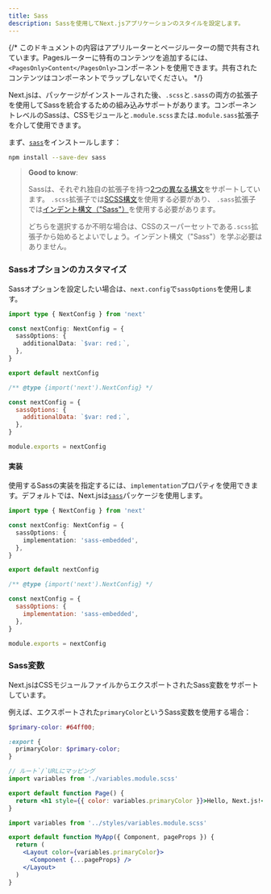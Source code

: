 ```yaml
---
title: Sass
description: Sassを使用してNext.jsアプリケーションのスタイルを設定します。
---
```


{/* このドキュメントの内容はアプリルーターとページルーターの間で共有されています。Pagesルーターに特有のコンテンツを追加するには、`<PagesOnly>Content</PagesOnly>`コンポーネントを使用できます。共有されたコンテンツはコンポーネントでラップしないでください。 */}

Next.jsは、パッケージがインストールされた後、`.scss`と`.sass`の両方の拡張子を使用してSassを統合するための組み込みサポートがあります。コンポーネントレベルのSassは、CSSモジュールと`.module.scss`または`.module.sass`拡張子を介して使用できます。

まず、[`sass`](https://github.com/sass/sass)をインストールします：

```bash title="Terminal"
npm install --save-dev sass
```

> **Good to know**:
>
> Sassは、それぞれ独自の拡張子を持つ[2つの異なる構文](https://sass-lang.com/documentation/syntax)をサポートしています。
> `.scss`拡張子では[SCSS構文](https://sass-lang.com/documentation/syntax#scss)を使用する必要があり、
> `.sass`拡張子では[インデント構文（"Sass"）](https://sass-lang.com/documentation/syntax#the-indented-syntax)を使用する必要があります。
>
> どちらを選択するか不明な場合は、CSSのスーパーセットである`.scss`拡張子から始めるとよいでしょう。インデント構文（"Sass"）を学ぶ必要はありません。

### Sassオプションのカスタマイズ

Sassオプションを設定したい場合は、`next.config`で`sassOptions`を使用します。

<Tabs>
<TabItem value="ts" label="TypeScript">

```ts title="next.config.ts" switcher
import type { NextConfig } from 'next'

const nextConfig: NextConfig = {
  sassOptions: {
    additionalData: `$var: red；`,
  },
}

export default nextConfig
```
</TabItem>
<TabItem value="js" label="JavaScript">

```js title="next.config.js" switcher
/** @type {import('next').NextConfig} */

const nextConfig = {
  sassOptions: {
    additionalData: `$var: red；`,
  },
}

module.exports = nextConfig
```
</TabItem>
</Tabs>


#### 実装

使用するSassの実装を指定するには、`implementation`プロパティを使用できます。デフォルトでは、Next.jsは[`sass`](https://www.npmjs.com/package/sass)パッケージを使用します。

<Tabs>
<TabItem value="ts" label="TypeScript">

```ts title="next.config.ts" switcher
import type { NextConfig } from 'next'

const nextConfig: NextConfig = {
  sassOptions: {
    implementation: 'sass-embedded',
  },
}

export default nextConfig
```
</TabItem>
<TabItem value="js" label="JavaScript">

```js title="next.config.js" switcher
/** @type {import('next').NextConfig} */

const nextConfig = {
  sassOptions: {
    implementation: 'sass-embedded',
  },
}

module.exports = nextConfig
```
</TabItem>
</Tabs>


### Sass変数

Next.jsはCSSモジュールファイルからエクスポートされたSass変数をサポートしています。

例えば、エクスポートされた`primaryColor`というSass変数を使用する場合：

```scss title="app/variables.module.scss"
$primary-color: #64ff00;

:export {
  primaryColor: $primary-color;
}
```

<AppOnly>

```jsx title="app/page.js"
// ルート`/`URLにマッピング
import variables from './variables.module.scss'

export default function Page() {
  return <h1 style={{ color: variables.primaryColor }}>Hello, Next.js!</h1>
}
```

</AppOnly>

<PagesOnly>

```jsx title="pages/_app.js"
import variables from '../styles/variables.module.scss'

export default function MyApp({ Component, pageProps }) {
  return (
    <Layout color={variables.primaryColor}>
      <Component {...pageProps} />
    </Layout>
  )
}
```

</PagesOnly>